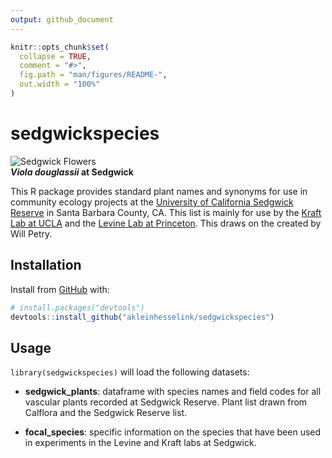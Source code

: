 ```yaml
---
output: github_document
---
```


<!-- README.md is generated from README.Rmd. Please edit that file -->

```r
knitr::opts_chunk$set(
  collapse = TRUE,
  comment = "#>",
  fig.path = "man/figures/README-",
  out.width = "100%"
)
```

# sedgwickspecies

<!-- badges: start -->
<!-- badges: end -->
![Sedgwick Flowers](man/figures/IMG_1600.JPG)  
__*Viola douglassii* at Sedgwick__  

This R package provides standard plant names and synonyms for use in community ecology projects at the [University of California Sedgwick Reserve](https://sedgwick.nrs.ucsb.edu/) in Santa Barbara County, CA. This list is mainly for use by the [Kraft Lab at UCLA](https://sites.lifesci.ucla.edu/eeb-kraft/) and the [Levine Lab at Princeton](https://eeb.princeton.edu/people/jonathan-levine). This draws on the created by Will Petry. 

## Installation

Install from [GitHub](https://github.com/) with:

``` r
# install.packages("devtools")
devtools::install_github("akleinhesselink/sedgwickspecies")
```
## Usage

`library(sedgwickspecies)` will load the following datasets:

* __sedgwick_plants__: dataframe with species names and field codes for all vascular plants recorded at Sedgwick Reserve. Plant list drawn from Calflora and the Sedgwick Reserve list. 

* __focal_species__: specific information on the species that have been used in experiments in the Levine and Kraft labs at Sedgwick. 


